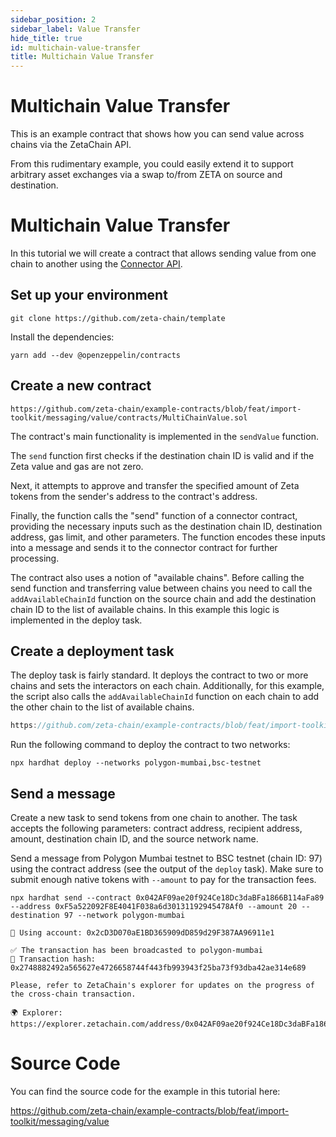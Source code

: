 ```yaml
---
sidebar_position: 2
sidebar_label: Value Transfer
hide_title: true
id: multichain-value-transfer
title: Multichain Value Transfer
---
```


# Multichain Value Transfer

This is an example contract that shows how you can send value across chains via
the ZetaChain API.

From this rudimentary example, you could easily extend it to support arbitrary
asset exchanges via a swap to/from ZETA on source and destination.

# Multichain Value Transfer

In this tutorial we will create a contract that allows sending value from one
chain to another using the
[Connector API](/developers/cross-chain-messaging/connector/).

## Set up your environment

```
git clone https://github.com/zeta-chain/template
```

Install the dependencies:

```
yarn add --dev @openzeppelin/contracts
```

## Create a new contract

```solidity title="contracts/MultiChainValue.sol" reference
https://github.com/zeta-chain/example-contracts/blob/feat/import-toolkit/messaging/value/contracts/MultiChainValue.sol
```

The contract's main functionality is implemented in the `sendValue` function.

The `send` function first checks if the destination chain ID is valid and if the
Zeta value and gas are not zero.

Next, it attempts to approve and transfer the specified amount of Zeta tokens
from the sender's address to the contract's address.

Finally, the function calls the "send" function of a connector contract,
providing the necessary inputs such as the destination chain ID, destination
address, gas limit, and other parameters. The function encodes these inputs into
a message and sends it to the connector contract for further processing.

The contract also uses a notion of "available chains". Before calling the send
function and transferring value between chains you need to call the
`addAvailableChainId` function on the source chain and add the destination chain
ID to the list of available chains. In this example this logic is implemented in
the deploy task.

## Create a deployment task

The deploy task is fairly standard. It deploys the contract to two or more
chains and sets the interactors on each chain. Additionally, for this example,
the script also calls the `addAvailableChainId` function on each chain to add
the other chain to the list of available chains.

```ts title="tasks/deploy.ts" reference
https://github.com/zeta-chain/example-contracts/blob/feat/import-toolkit/messaging/value/tasks/deploy.ts
```

Run the following command to deploy the contract to two networks:

```
npx hardhat deploy --networks polygon-mumbai,bsc-testnet
```

## Send a message

Create a new task to send tokens from one chain to another. The task accepts the
following parameters: contract address, recipient address, amount, destination
chain ID, and the source network name.

Send a message from Polygon Mumbai testnet to BSC testnet (chain ID: 97) using
the contract address (see the output of the `deploy` task). Make sure to submit
enough native tokens with `--amount` to pay for the transaction fees.

```
npx hardhat send --contract 0x042AF09ae20f924Ce18Dc3daBFa1866B114aFa89 --address 0xF5a522092F8E4041F038a6d30131192945478Af0 --amount 20 --destination 97 --network polygon-mumbai

🔑 Using account: 0x2cD3D070aE1BD365909dD859d29F387AA96911e1

✅ The transaction has been broadcasted to polygon-mumbai
📝 Transaction hash: 0x2748882492a565627e4726658744f443fb993943f25ba73f93dba42ae314e689

Please, refer to ZetaChain's explorer for updates on the progress of the cross-chain transaction.

🌍 Explorer: https://explorer.zetachain.com/address/0x042AF09ae20f924Ce18Dc3daBFa1866B114aFa89
```

# Source Code

You can find the source code for the example in this tutorial here:

https://github.com/zeta-chain/example-contracts/blob/feat/import-toolkit/messaging/value
